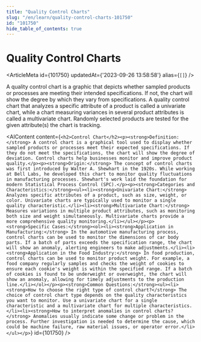 ```yaml
---
title: "Quality Control Charts"
slug: "/en/learn/quality-control-charts-101750"
id: "101750"
hide_table_of_contents: true
---
```



# Quality Control Charts

<ArticleMeta id={101750} updatedAt={'2023-09-26 13:58:58'} alias={`[]`} />
<div className='border-solid border-b border-t-0 my-4 border-[var(--ifm-color-gray-300)]' />

A quality control chart is a graphic that depicts whether sampled products or processes are meeting their intended specifications. If not, the chart will show the degree by which they vary from specifications. A quality control chart that analyzes a specific attribute of a product is called a univariate chart, while a chart measuring variances in several product attributes is called a multivariate chart. Randomly selected products are tested for the given attribute(s) the chart is tracking.

<AIContent content={`<h2>Control Chart</h2><p><strong>Definition:</strong> A control chart is a graphical tool used to display whether sampled products or processes meet their expected specifications. If they do not meet the specifications, the chart will show the degree of deviation. Control charts help businesses monitor and improve product quality.</p><p><strong>Origin:</strong> The concept of control charts was first introduced by Walter A. Shewhart in the 1920s. While working at Bell Labs, he developed this chart to monitor quality fluctuations in manufacturing processes. Shewhart's work laid the foundation for modern Statistical Process Control (SPC).</p><p><strong>Categories and Characteristics:</strong><ul><li><strong>Univariate Chart:</strong> Analyzes specific attributes of a product, such as size, weight, or color. Univariate charts are typically used to monitor a single quality characteristic.</li><li><strong>Multivariate Chart:</strong> Measures variations in multiple product attributes, such as monitoring both size and weight simultaneously. Multivariate charts provide a more comprehensive quality monitoring.</li></ul></p><p><strong>Specific Cases:</strong><ol><li><strong>Application in Manufacturing:</strong> In the automotive manufacturing process, control charts can be used to monitor the dimensions of car body parts. If a batch of parts exceeds the specification range, the chart will show an anomaly, alerting engineers to make adjustments.</li><li><strong>Application in the Food Industry:</strong> In food production, control charts can be used to monitor product weight. For example, a food company regularly samples and checks the weight of cookies to ensure each cookie's weight is within the specified range. If a batch of cookies is found to be underweight or overweight, the chart will show an anomaly, allowing for timely adjustments to the production line.</li></ol></p><p><strong>Common Questions:</strong><ul><li><strong>How to choose the right type of control chart?</strong> The choice of control chart type depends on the quality characteristics you want to monitor. Use a univariate chart for a single characteristic and a multivariate chart for multiple characteristics.</li><li><strong>How to interpret anomalies in control charts?</strong> Anomalies usually indicate some change or problem in the process. Further investigation is needed to determine the cause, which could be machine failure, raw material issues, or operator error.</li></ul></p>`} id={101750} />
